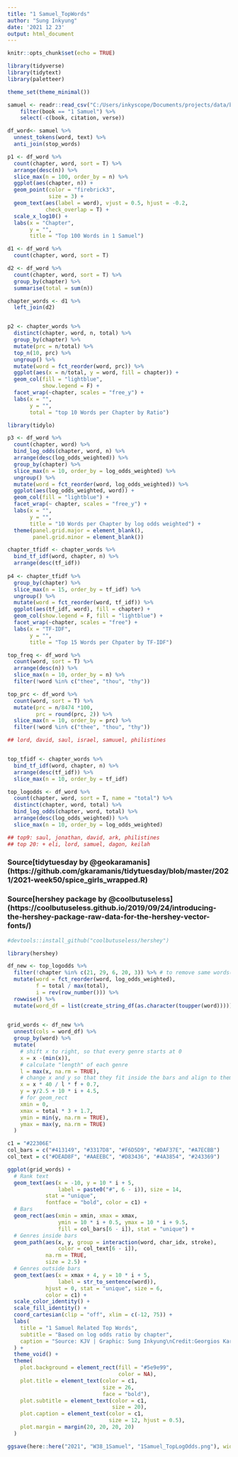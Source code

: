 ```yaml
---
title: "1 Samuel_TopWords"
author: "Sung Inkyung"
date: '2021 12 23'
output: html_document
---
```


```r
knitr::opts_chunk$set(echo = TRUE)
```

```r
library(tidyverse)
library(tidytext)
library(paletteer)

theme_set(theme_minimal())
```


```r
samuel <- readr::read_csv("C:/Users/inkyscope/Documents/projects/data/bible_kjv_new.csv") %>% 
    filter(book == "1 Samuel") %>% 
    select(-c(book, citation, verse))

df_word<- samuel %>% 
  unnest_tokens(word, text) %>%
  anti_join(stop_words)

p1 <- df_word %>% 
  count(chapter, word, sort = T) %>% 
  arrange(desc(n)) %>% 
  slice_max(n = 100, order_by = n) %>%  
  ggplot(aes(chapter, n)) +
  geom_point(color = "firebrick3",
             size = 3) +
  geom_text(aes(label = word), vjust = 0.5, hjust = -0.2,
            check_overlap = T) +
  scale_x_log10() +
  labs(x = "Chapter",
       y = "",
       title = "Top 100 Words in 1 Samuel")
```


```r
d1 <- df_word %>% 
  count(chapter, word, sort = T)

d2 <- df_word %>% 
  count(chapter, word, sort = T) %>% 
  group_by(chapter) %>% 
  summarise(total = sum(n))

chapter_words <- d1 %>% 
  left_join(d2)


p2 <- chapter_words %>% 
  distinct(chapter, word, n, total) %>% 
  group_by(chapter) %>% 
  mutate(prc = n/total) %>% 
  top_n(10, prc) %>% 
  ungroup() %>% 
  mutate(word = fct_reorder(word, prc)) %>% 
  ggplot(aes(x = n/total, y = word, fill = chapter)) +
  geom_col(fill = "lightblue",
           show.legend = F) +
  facet_wrap(~chapter, scales = "free_y") +
  labs(x = "",
       y = "",
       total = "top 10 Words per Chapter by Ratio")

```



```r
library(tidylo)

p3 <- df_word %>% 
  count(chapter, word) %>% 
  bind_log_odds(chapter, word, n) %>% 
  arrange(desc(log_odds_weighted)) %>% 
  group_by(chapter) %>% 
  slice_max(n = 10, order_by = log_odds_weighted) %>% 
  ungroup() %>% 
  mutate(word = fct_reorder(word, log_odds_weighted)) %>% 
  ggplot(aes(log_odds_weighted, word)) +
  geom_col(fill = "lightblue") +
  facet_wrap(~ chapter, scales = "free_y") +
  labs(x = "",
       y = "",
       title = "10 Words per Chapter by log odds weighted") +
  theme(panel.grid.major = element_blank(),
        panel.grid.minor = element_blank())
```


```r
chapter_tfidf <- chapter_words %>% 
  bind_tf_idf(word, chapter, n) %>% 
  arrange(desc(tf_idf)) 
  
p4 <- chapter_tfidf %>%  
  group_by(chapter) %>% 
  slice_max(n = 15, order_by = tf_idf) %>% 
  ungroup() %>% 
  mutate(word = fct_reorder(word, tf_idf)) %>% 
  ggplot(aes(tf_idf, word), fill = chapter) +
  geom_col(show.legend = F, fill = "lightblue") +
  facet_wrap(~chapter, scales = "free") +
  labs(x = "TF-IDF",
       y = "",
       title = "Top 15 Words per Chpater by TF-IDF")

```


```r
top_freq <- df_word %>% 
  count(word, sort = T) %>% 
  arrange(desc(n)) %>% 
  slice_max(n = 10, order_by = n) %>%
  filter(!word %in% c("thee", "thou", "thy"))

top_prc <- df_word %>% 
  count(word, sort = T) %>% 
  mutate(prc = n/8474 *100,
         prc = round(prc, 2)) %>% 
  slice_max(n = 10, order_by = prc) %>% 
  filter(!word %in% c("thee", "thou", "thy"))

## lord, david, saul, israel, samuuel, philistines


top_tfidf <- chapter_words %>% 
  bind_tf_idf(word, chapter, n) %>% 
  arrange(desc(tf_idf)) %>% 
  slice_max(n = 10, order_by = tf_idf)

top_logodds <- df_word %>% 
  count(chapter, word, sort = T, name = "total") %>% 
  distinct(chapter, word, total) %>% 
  bind_log_odds(chapter, word, total) %>% 
  arrange(desc(log_odds_weighted)) %>% 
  slice_max(n = 10, order_by = log_odds_weighted)

## top9: saul, jonathan, david, ark, philistines
## top 20: + eli, lord, samuel, dagon, keilah
```
### Source[tidytuesday by @geokaramanis] (https://github.com/gkaramanis/tidytuesday/blob/master/2021/2021-week50/spice_girls_wrapped.R)
### Source[hershey package by @coolbutuseless] (https://coolbutuseless.github.io/2019/09/24/introducing-the-hershey-package-raw-data-for-the-hershey-vector-fonts/)
```r
#devtools::install_github("coolbutuseless/hershey")

library(hershey)
```


```r
df_new <- top_logodds %>% 
  filter(!chapter %in% c(21, 29, 6, 20, 3)) %>% # to remove same words(david , ark)
  mutate(word = fct_reorder(word, log_odds_weighted),
         f = total / max(total),
         i = rev(row_number())) %>% 
  rowwise() %>% 
  mutate(word_df = list(create_string_df(as.character(toupper(word)))))

  
grid_words <- df_new %>% 
  unnest(cols = word_df) %>% 
  group_by(word) %>% 
  mutate(
    # shift x to right, so that every genre starts at 0
    x = x -(min(x)),
    # calculate "length" of each genre
    l = max(x, na.rm = TRUE),
    # change x and y so that they fit inside the bars and align to them
    x = x * 40 / l * f + 0.7,
    y = y/2.5 + 10 * i + 4.5,
    # for geom_rect
    xmin = 0,
    xmax = total * 3 + 1.7,
    ymin = min(y, na.rm = TRUE),
    ymax = max(y, na.rm = TRUE)
  )

c1 = "#22306E"
col_bars = c("#413149", "#3317D8", "#F6D5D9", "#DAF37E", "#A7ECBB")
col_text = c("#DEAD8F", "#AAEEBC", "#D83436", "#4A3854", "#243369")
```

```r
ggplot(grid_words) +
  # Rank text
  geom_text(aes(x = -10, y = 10 * i + 5, 
                label = paste0("#", 6 - i)), size = 14, 
            stat = "unique", 
            fontface = "bold", color = c1) +
  # Bars
  geom_rect(aes(xmin = xmin, xmax = xmax,
                ymin = 10 * i + 0.5, ymax = 10 * i + 9.5,
                fill = col_bars[6 - i]), stat = "unique") +
  # Genres inside bars
  geom_path(aes(x, y, group = interaction(word, char_idx, stroke), 
                color = col_text[6 - i]), 
            na.rm = TRUE, 
            size = 2.5) +
  # Genres outside bars
  geom_text(aes(x = xmax + 4, y = 10 * i + 5, 
                label = str_to_sentence(word)), 
            hjust = 0, stat = "unique", size = 6, 
            color = c1) +
  scale_color_identity() +
  scale_fill_identity() +
  coord_cartesian(clip = "off", xlim = c(-12, 75)) +
  labs(
    title = "1 Samuel Related Top Words",
    subtitle = "Based on log odds ratio by chapter",
    caption = "Source: KJV | Graphic: Sung Inkyung\nCredit:Georgios Karamanis"
  ) +
  theme_void() +
  theme(
    plot.background = element_rect(fill = "#5e9e99", 
                                   color = NA),
    plot.title = element_text(color = c1, 
                              size = 26,
                              face = "bold"),
    plot.subtitle = element_text(color = c1, 
                                 size = 20),
    plot.caption = element_text(color = c1, 
                                size = 12, hjust = 0.5),
    plot.margin = margin(20, 20, 20, 20)
  )

ggsave(here::here("2021", "W38_1Samuel", "1Samuel_TopLogOdds.png"), width = 25, height = 25, units = "cm")
```

